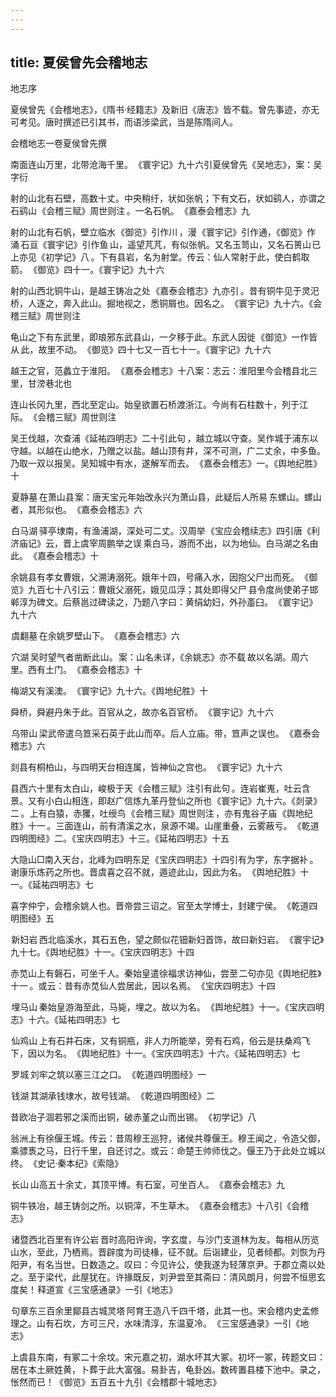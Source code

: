 ```yaml
---
---
---
```

title: 夏侯曾先会稽地志
---



地志序

夏侯曾先《会稽地志》，《隋书·经籍志》及新旧《唐志》皆不载。曾先事迹，亦无可考见。唐时撰述已引其书，而语涉梁武，当是陈隋间人。

会稽地志一卷夏侯曾先撰

南面连山万里，北带沧海千里。 《寰宇记》九十六引夏侯曾先《吴地志》，案：吴字衍 

射的山北有石壁，高数十丈。中央稍纡，状如张帆；下有文石，状如鹞人，亦谓之石鹞山 《会稽三赋》周世则注 。一名石帆。 《嘉泰会稽志》九 

射的山北有石帆，壁立临水 《御览》引作川 ，漫 《寰宇记》引作通，《御览》作涌 石亘《寰宇记》引作鱼 山，遥望芃芃，有似张帆。又名玉笥山，又名石篑山 已上亦见《初学记》八 。下有县岩，名为射堂。传云：仙人常射于此，使白鹤取箭。 《御览》四十一。《寰宇记》九十六 

射的山西北铜牛山，是越王铸冶之处 《嘉泰会稽志》九亦引 。昔有铜牛见于灵汜桥，人逐之，奔入此山。掘地视之，悉铜屑也。因名之。 《寰宇记》九十六。《会稽三赋》周世则注 

龟山之下有东武里，即琅邪东武县山，一夕移于此。东武人因徙 《御览》一作皆从 此，故里不动。 《御览》四十七又一百七十一。《寰宇记》九十六 

越王之官，范蠡立于淮阳。 《嘉泰会稽志》十八案：志云：淮阳里今会稽县北三里，甘滂巷北也 

连山长冈九里，西北至定山。始皇欲置石桥渡浙江。今尚有石柱数十，列于江际。 《会稽三赋》周世则注 

吴王伐越，次查浦《延祐四明志》二十引此句 ，越立城以守查。吴作城于浦东以守越。以越在山绝水，乃赠之以盐。越山顶有井，深不可测，广二丈余，中多鱼。乃取一双以报吴。吴知城中有水，遂解军而去。 《嘉泰会稽志》一。《舆地纪胜》十 

 夏静墓 在萧山县 案：唐天宝元年始改永兴为萧山县，此疑后人所易 东螺山。螺山者，其形似也。 《嘉泰会稽志》六 

 白马湖 驿亭埭南，有渔浦湖，深处可二丈。汉周举 《宝应会稽续志》四引唐《利济庙记》云，晋上虞宰周鹏举之误 乘白马，游而不出，以为地仙。白马湖之名由此。 《嘉泰会稽志》十 

余姚县有孝女曹娥，父溯涛溺死。娥年十四，号痛入水，因抱父尸出而死。 《御览》九百七十八引云：曹娥父溺死，娥见瓜浮；其处即得父尸 县令度尚使弟子邯郸淳为碑文。后蔡邕过碑读之，乃题八字曰：黄绢幼妇，外孙齑臼。 《寰宇记》九十六 

 虞翻墓 在余姚罗壁山下。 《嘉泰会稽志》六 

 穴湖 吴时望气者凿断此山。 案：山名未详，《余姚志》亦不载 故以名湖。周六里。西有土门。 《嘉泰会稽志》十 

梅湖又有溪澳。 《寰宇记》九十六。《舆地纪胜》十 

舜桥，舜避丹朱于此。百官从之，故亦名百官桥。 《寰宇记》九十六 

 乌带山 梁武帝遣乌笪采石英于此山而卒。后人立庙。带，笪声之误也。 《嘉泰会稽志》六 

剡县有桐柏山，与四明天台相连属，皆神仙之宫也。 《寰宇记》九十六 

县西六十里有太白山，峻极于天 《会稽三赋》注引有此句 。连岩崔嵬，吐云含景。又有小白山相连，即赵广信炼九革丹登仙之所也 《寰宇记》九十六。《剡录》二 。上有白猿，赤玃，吐绶鸟 《会稽三赋》周世则注 ，亦有鬼谷子庙 《舆地纪胜》十一 。三面连山，前有清溪之水，泉源不竭。山崖重叠，云雾蔽亏。 《乾道四明图经》二。《宝庆四明志》十三。《延祐四明志》十五 

大隐山□南入天台，北峰为四明东足 《宝庆四明志》十四引有为字，东字据补 。谢康乐炼药之所也。晋虞喜之召不就，遁迹此山，因此为名。 《舆地纪胜》十一。《延祐四明志》七 

喜字仲宁，会稽余姚人也。晋帝尝三诏之。官至太学博士，封建宁侯。 《乾道四明图经》五 

 新妇岩 西北临溪水，其石五色，望之颇似花钿新妇首饰，故曰新妇岩。 《寰宇记》九十七。《舆地纪胜》十一。《宝庆四明志》十四 

赤苋山上有磐石，可坐千人。秦始皇遣徐福求访神仙，尝至 二句亦见《舆地纪胜》十一 。或云：昔有赤苋仙人尝居此，因以名焉。 《宝庆四明志》十四 

 埋马山 秦始皇游海至此，马毙，埋之。故以为名。 《舆地纪胜》十一。《宝庆四明志》十六。《延祐四明志》七 

 仙鸡山 上有石井石床，又有铜瓶，非人力所能举，旁有石鸡，俗云是扶桑鸡飞下，因以为名。 《舆地纪胜》十一。《宝庆四明志》十六。《延祐四明志》七 

 罗城 刘牢之筑以塞三江之口。 《乾道四明图经》一 

 钱湖 其湖承钱埭水，故号钱湖。 《乾道四明图经》二 

昔欧冶子涸若邪之溪而出铜，破赤堇之山而出锡。 《初学记》八 

翁洲上有徐偃王城。传云：昔周穆王巡狩，诸侯共尊偃王。穆王闻之，令造父御，乘骠褭之马，日行千里，自还讨之。或云：命楚王帅师伐之。偃王乃于此处立城以终。 《史记·秦本纪》《索隐》 

 长山 山高五十余丈，其顶平博。有石室，可坐百人。 《嘉泰会稽志》九 

铜牛铁冶，越王铸剑之所。以铜滓，不生草木。 《嘉泰会稽志》十八引《会稽志》 

 诸暨西北百里有许公岩 晋时高阳许询，字玄度，与沙门支道林为友。每相从历览山水，至此，乃栖焉。晋辟度为司徒椽，征不就。后诣建业，见者倾都。刘恢为丹阳尹，有名当世。日数造之。叹曰：今见许公，使我遂为轻薄京尹。于郡立斋以处之。至于梁代，此屋犹在。许掾既反，刘尹尝至其斋曰：清风朗月，何尝不恒思玄度矣！ 释道宣《三宝感通录》一引《地志》 

 句章东三百余里鄮县古城灵塔 阿育王造八千四千塔，此其一也。宋会稽内史孟修理之。山有石坎，方可三尺，水味清淳，东温夏冷。 《三宝感通录》一引《地志》 

上虞县东南，有冢二十余坟。宋元嘉之初，湖水坏其大冢。初坏一冢，砖题文曰：居在本土厥姓黄，卜葬于此大富强。易卦吉，龟卦凶。数砖置县楼下池中。录之，怅然而已！ 《御览》五百五十九引《会稽郡十城地志》